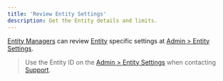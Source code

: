 ```yaml
---
title: 'Review Entity Settings'
description: Get the Entity details and limits.
---
```


[Entity Managers]: dashboard/roles.mdx#entity-manager
[Entity]: dashboard/organization.mdx#entity
[entity-settings]: https://dashboard.paxos.com/admin
[Support]: https://support.paxos.com

[Entity Managers] can review [Entity] specific settings at [Admin > Entity Settings][entity-settings].

> Use the Entity ID on the [ Admin > Entity Settings][entity-settings] when contacting [Support].

